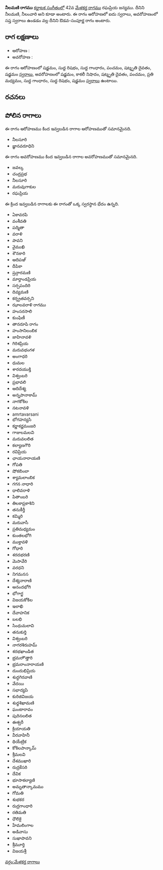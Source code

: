 {{Infobox ragam
	| name          	= నీలమణి
	| synonym	    	= నీలమణి, నీలంవారి
	| mela          	= 
	| chakra        	= 
	| janaka        	= 
	| type          	= ఔడవ-సంపూర్ణ
	| arohanam      	= {{svaraC|S|R1|G1|P|D3|S'}} 
	| avarohanam    	= {{svaraC|S'|N3|D3|P|M2|G1|R1|S}}
	| jeeva         	=
	| chhaya        	=
	| nyasa         	=
	| vishesha      	= 
	| equivalent  		= 
}}
{{కర్ణాటక సంగీత రాగాలు}}
'''నీలమణి రాగము''' [[కర్ణాటక సంగీతం]]లో 42వ [[మేళకర్త రాగము]] రఘప్రియ జన్యము. దీనిని నీలమణి, నీలంవారి అని కూడా అంటారు. ఈ రాగం ఆరోహణలో ఐదు స్వరాలు, అవరోహణంలో సప్త స్వరాలు ఉండడం వల్ల దీనిని ఔడవ-సంపూర్ణ రాగం అంటారు.


==రాగ లక్షణాలు==


* ఆరోహణ : {{svaraC|S|R1|G1|P|D3|S'}} 
* అవరోహణ : {{svaraC|S'|N3|D3|P|M2|G1|R1|S}}

ఈ రాగం ఆరోహణంలో షడ్జమం, సుద్ద రిషభం, సుద్ద గాంధారం, పంచమం, షట్శృతి దైవతం, షడ్జమం [[స్వరాలు]], అవరోహణంలో షడ్జమం, కాకలీ నిషాదం, షట్శృతి దైవతం, పంచమం, ప్రతి మధ్యమం, సుద్ద గాంధారం, సుద్ద రిషభం, షడ్జమం [[స్వరాలు]] ఉంటాయి.

==రచనలు==



==పోలిన రాగాలు==
ఈ రాగం ఆరోహణము కింద ఇవ్వబడిన రాగాల ఆరోహణముతో సమానమైనది.
* నీలసూరి
* జ్ఞానవరూధిని

ఈ రాగం అవరోహణము కింద ఇవ్వబడిన రాగాల అవరోహణముతో సమానమైనది.
* జవల్క
* చంద్రప్రభ
* నీలసూరి
* మరువుగాకుల
* రఘప్రియ

ఈ క్రింద ఇవ్వబడిన రాగాలకు ఈ రాగంతో ఒక్క స్వరస్థాన భేదం ఉన్నది.
* ఏకావరపి
* వంశీవతి
* పద్మితా
* వరాళి
* పావని
* వైముఖి
* శౌనకారి
* ఆదిపఞ్
* దీపికా
* ష్రన్గారమణి
* మార్తాండప్రియ
* సర్పపందిరి
* దివ్యమణి
* కర్న్రతవర్సని
* ఝాలవరాళి రాగము
* హంసరసాలి
* కుంఫిణీ
* తానరూపి రాగం
* హంసానిలంబిక
* జాహినావళి
* గిరిశప్రియ
* మరువభంగళ
* అంగాధరి
* ధుమల
* శారదయుక్తి
* విశ్వంబరి
* ప్రభావలి
* ఆదిదేశ్య
* అన్నపానాకామ్
* నాగకోకిల
* నటనావళి
* amrtavarsani
* భోగహన్యసి
* కర్ణాకర్ణమంజరి
* గాజులమలవి
* మరువలలిత
* కల్యాణగౌరి
* రవిప్రియ
* ఛాయనారాయణి
* గోపతి
* షోకబింబా
* శ్యామలాంబిక
* గగన నాధారి
* ధాలివరాళి
* పితాంబరి
* తిలకాప్రకాశిని
* తనుకీర్తీ
* కమ్మిరి
* మరువాసీ
* ప్రతిమధ్యమం
* కుంతలభోగి
* ముక్తావళి
* గోధారి
* శరదభరణి
* మెసావేరి
* వరధని
* నిగమనస
* దేశ్యనారాణి
* ఆనందభోగి
* భోగాగ్జ
* విజయకోకిల
* ఇలాఖి
* దేవాహనిక
* బలభి
* సింధుమలావి
* తనుకుర్తి
* విశ్వంబరి
* నాగరశిరుహమ్
* శరభఖాండిత
* భ్రమరాౌత్తారి
* భ్రమరాంనారాయణి
* దుందుభిప్రియ
* శుద్ధగిరవాణి
* వేదయి
* సభాద్యపి
* కురిజివిజయ
* శుధ్ధశిఖామణి
* ఘంటారావం
* పురినలలిత
* ఈశ్వరీ
* క్రియాయతి
* వీరవాహినీ
* థియేట్రిక
* కోకిలపాన్కామ్
* శ్రీమలవి
* దేశముఖారి
* రుద్రకేసరి
* దేవిక
* భూసాకల్యాణి
* అమృతాన్కామము
* గోమతి
* శుభకర
* రుద్రగాంధారి
* రతిమతి
* ధౌలికై
* హేమలింగాల
* అడివాసు
* సుఖాపావని
* శ్రీమూర్తి
* విజయశ్రీ



[[వర్గం:మేళకర్త రాగాలు]]
